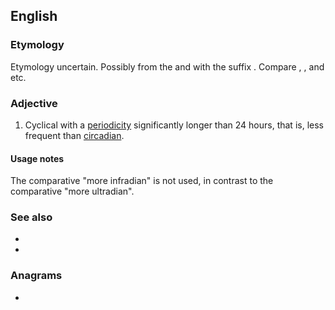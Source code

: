 ==English==


===Etymology===
Etymology uncertain. Possibly from the {{der|en|la|infra||below}} and {{m|la|diēs||a day}} with the {{cog|en|-}} suffix {{m|en|-an}}. Compare {{m|en|circadian}}, {{m|en|ultradian}}, and {{m|en|la|infra}} etc.

===Adjective===
{{en-adj|-}}

# Cyclical with a [[periodicity]] significantly longer than 24 hours, that is, less frequent than [[circadian]].

====Usage notes====
The comparative "more infradian" is not used, in contrast to the comparative "more ultradian".

===See also===

* {{m|en|circadian}}
* {{l|en|ultradian}}

===Anagrams===
* {{anagrams|en|a=aadfiinnr|Afrindian}}
